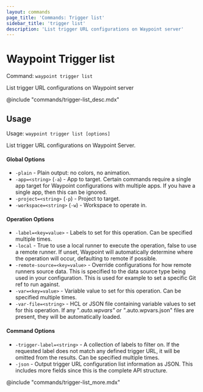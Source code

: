 ```yaml
---
layout: commands
page_title: 'Commands: Trigger list'
sidebar_title: 'trigger list'
description: 'List trigger URL configurations on Waypoint server'
---
```


# Waypoint Trigger list

Command: `waypoint trigger list`

List trigger URL configurations on Waypoint server

@include "commands/trigger-list_desc.mdx"

## Usage

Usage: `waypoint trigger list [options]`

List trigger URL configurations on Waypoint Server.

#### Global Options

- `-plain` - Plain output: no colors, no animation.
- `-app=<string>` (`-a`) - App to target. Certain commands require a single app target for Waypoint configurations with multiple apps. If you have a single app, then this can be ignored.
- `-project=<string>` (`-p`) - Project to target.
- `-workspace=<string>` (`-w`) - Workspace to operate in.

#### Operation Options

- `-label=<key=value>` - Labels to set for this operation. Can be specified multiple times.
- `-local` - True to use a local runner to execute the operation, false to use a remote runner.
  If unset, Waypoint will automatically determine where the operation will occur,
  defaulting to remote if possible.
- `-remote-source=<key=value>` - Override configurations for how remote runners source data. This is specified to the data source type being used in your configuration. This is used for example to set a specific Git ref to run against.
- `-var=<key=value>` - Variable value to set for this operation. Can be specified multiple times.
- `-var-file=<string>` - HCL or JSON file containing variable values to set for this operation. If any "_.auto.wpvars" or "_.auto.wpvars.json" files are present, they will be automatically loaded.

#### Command Options

- `-trigger-label=<string>` - A collection of labels to filter on. If the requested label does not match any defined trigger URL, it will be omitted from the results. Can be specified multiple times.
- `-json` - Output trigger URL configuration list information as JSON. This includes more fields since this is the complete API structure.

@include "commands/trigger-list_more.mdx"

